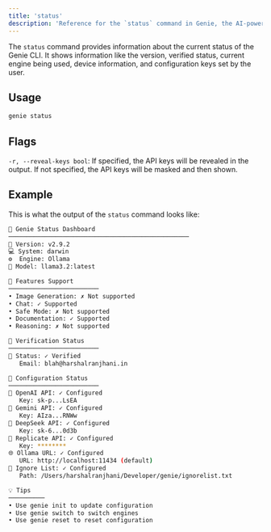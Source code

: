 ```yaml
---
title: 'status'
description: 'Reference for the `status` command in Genie, the AI-powered CLI companion.'
---
```


The `status` command provides information about the current status of the Genie CLI. It shows information like the version, verified status, current engine being used, device information, and configuration keys set by the user.

## Usage

```bash
genie status
```

## Flags

`-r, --reveal-keys bool`: If specified, the API keys will be revealed in the output. If not specified, the API keys will be masked and then shown.

## Example

This is what the output of the `status` command looks like:

```bash
🧞 Genie Status Dashboard
──────────────────────────────────────────────────
📌 Version: v2.9.2
💻 System: darwin
⚙️  Engine: Ollama
🤖 Model: llama3.2:latest

🔧 Features Support
─────────────────────────
• Image Generation: ✗ Not supported
• Chat: ✓ Supported
• Safe Mode: ✗ Not supported
• Documentation: ✓ Supported
• Reasoning: ✗ Not supported

🔐 Verification Status
─────────────────────────
📧 Status: ✓ Verified
   Email: blah@harshalranjhani.in

🔧 Configuration Status
─────────────────────────
🔑 OpenAI API: ✓ Configured
   Key: sk-p...LsEA
🔑 Gemini API: ✓ Configured
   Key: AIza...RNWw
🔑 DeepSeek API: ✓ Configured
   Key: sk-6...0d3b
🔑 Replicate API: ✓ Configured
   Key: ********
🌐 Ollama URL: ✓ Configured
   URL: http://localhost:11434 (default)
📝 Ignore List: ✓ Configured
   Path: /Users/harshalranjhani/Developer/genie/ignorelist.txt

💡 Tips
──────────
• Use genie init to update configuration
• Use genie switch to switch engines
• Use genie reset to reset configuration
```
